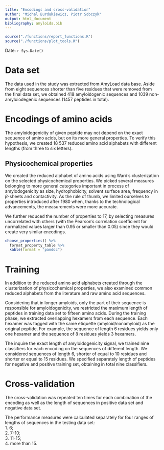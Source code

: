 ```yaml
---
title: "Encodings and cross-validation"
author: "Michal Burdukiewicz, Piotr Sobczyk"
output: html_document
bibliography: amyloids.bib
---
```


```r
source("./functions/report_functions.R")
source("./functions/plot_tools.R")
```

Date: `r Sys.Date()`

# Data set

The data used in the study was extracted from AmyLoad data base. Aside from eight sequences shorter than five residues that were removed from the final data set, we obtained 418 amyloidogenic sequences and 1039 non-amyloiodegenic sequences (1457 peptides in total).


# Encodings of amino acids

The amyloidogenicity of given peptide may not depend on the exact sequence of amino acids, but on its more general properties. To verify this hypothesis, we created 18 537 reduced amino acid alphabets with different lengths (from three to six letters).

## Physicochemical properties

We created the reduced alphabet of amino acids using Ward's clusterization on the selected physicochemical properties. We picked several measures belonging to more general categories important in process of amylodogenicity as size, hydrophobicity, solvent surface area, frequency in $\beta$-sheets and contactivity. As the rule of thumb, we limited ourselves to properties introduced after 1980 when, thanks to the technological advancements, the measurements were more accurate.

We further reduced the number of properties to 17, by selecting measures uncorrelated with others (with the Pearson's correlation coefficient for normalized values larger than 0.95 or smaller than 0.05) since they would create very similar encodings.

```r
choose_properties() %>%
  format_property_table %>%
  kable(format = "pandoc")
```

# Training

In addition to the reduced amino acid alphabets created through the clusterization of physicochemical properties, we also examined common reduced alphabets from the literature and raw amino acid sequences.  

Considering that in longer amyloids, only the part of their sequence is responsible for amyloidogenicity, we restricted the maximum length of peptides in training data set to fifteen amino acids. During the training phase, we extracted overlapping hexamers from each sequence. Each hexamer was tagged with the same etiquette (amyloid/nonamyloid) as the original peptide. For example, the sequence of length 6 residues yields only one hexamer and the sequence of 8 residues yields 3 hexamers.

The inquire the exact length of amyloidogenicity signal, we trained nine classifiers for each encoding on the sequences of different length. We considered sequences of length 6, shorter of equal to 10 residues and shorter or equal to 15 residues. We specified separately length of peptides for negative and positive training set, obtaining in total nine classifiers.

# Cross-validation

The cross-validation was repeated ten times for each combination of the encoding as well as the length of sequences in positive data set and negative data set.

The performance measures were calculated separately for four ranges of lengths of sequences in the testing data set:   
1. 6;  
2. 7-10;   
3. 11-15;   
4. more than 15.  
